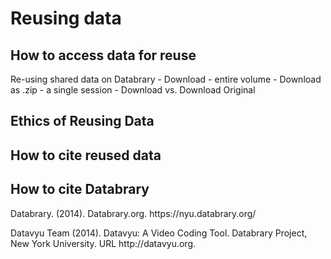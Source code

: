 # Reusing data

## How to access data for reuse {-}

Re-using shared data on Databrary
  - Download
    - entire volume
      - Download as .zip
    - a single session
      - Download vs. Download Original 
 
  
## Ethics of Reusing Data {-}



## How to cite reused data {-}


## How to cite Databrary {-}

Databrary. (2014). Databrary.org. https://nyu.databrary.org/

Datavyu Team (2014). Datavyu: A Video Coding Tool. Databrary Project, New York University. URL http://datavyu.org.

